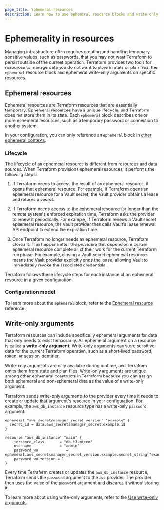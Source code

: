 ```yaml
---
page_title: Ephemeral resources
description: Learn how to use ephemeral resource blocks and write-only arguments to manage temporary data that Terraform does not store in state. 
---
```


# Ephemerality in resources

Managing infrastructure often requires creating and handling temporary sensitive values, such as passwords, that you may not want Terraform to persist outside of the current operation. Terraform provides two tools for resources to manage data you do not want to store in state or plan files: the `ephemeral` resource block and ephemeral write-only arguments on specific resources.

## Ephemeral resources

Ephemeral resources are Terraform resources that are essentially temporary. Ephemeral resources have a unique lifecycle, and Terraform does not store them in its state. Each `ephemeral` block describes one or more ephemeral resources, such as a temporary password or connection to another system.

In your configuration, you can only reference an `ephemeral` block in [other ephemeral contexts](/terraform/language/resources/ephemeral/reference#reference-ephemeral-resources).

### Lifecycle

The lifecycle of an ephemeral resource is different from resources and data sources. When Terraform provisions ephemeral resources, it performs the following steps:

1. If Terraform needs to access the result of an ephemeral resource, it opens
that ephemeral resource. For example, if Terraform opens an ephemeral resource for a Vault secret, the Vault provider obtains a lease and returns a secret. 

1. If Terraform needs access to the ephemeral resource for longer than the
remote system's enforced expiration time, Terraform asks the provider
to renew it periodically. For example, if Terraform renews a Vault secret ephemeral resource, the Vault provider then calls Vault's lease renewal API endpoint to extend the expiration time.

1. Once Terraform no longer needs an ephemeral resource, Terraform closes
it. This happens after the providers that depend on a certain ephemeral resource
complete all of their work for the current Terraform run phase. For example, closing a Vault secret ephemeral resource means the Vault provider explicitly ends the lease, allowing Vault to immediately revoke the associated credentials.

Terraform follows these lifecycle steps for each instance of an ephemeral
resource in a given configuration.

### Configuration model

To learn more about the `ephemeral` block, refer to the [Ephemeral resource reference](/terraform/language/resources/ephemeral/reference).

## Write-only arguments

Terraform resources can include specifically ephemeral arguments for data that only needs to exist temporarily. An ephemeral argument on a resource is called a **write-only argument**. Write-only arguments can store sensitive data for the current Terraform operation, such as a short-lived password, token, or session identifier.

Write-only arguments are only available during runtime, and Terraform omits them from state and plan files. Write-only arguments are unique among other ephemeral constructs in Terraform because you can assign both ephemeral and non-ephemeral data as the value of a write-only argument.

Terraform sends write-only arguments to the provider every time it needs to create or update that argument's resource in your configuration. For example, the `aws_db_instance` resource type has a write-only `password` argument:

```hcl
ephemeral "aws_secretsmanager_secret_version" "example" {
  secret_id = data.aws_secretsmanager_secret.example.id
}

resource "aws_db_instance" "main" {
    instance_class       = "db.t3.micro"
    username             = "admin"
    password_wo             = ephemeral.aws_secretsmanager_secret_version.example.secret_string["exampleKey"]
    password_wo_version = 1
}
```

Every time Terraform creates or updates the `aws_db_instance` resource, Terraform sends the `password` argument to the `aws` provider. The provider then uses the value of the `password` argument and discards it without storing it.

To learn more about using write-only arguments, refer to the [Use write-only arguments](/terraform/language/resources/ephemeral/write-only).
